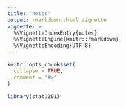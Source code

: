 ```yaml
---
title: "notes"
output: rmarkdown::html_vignette
vignette: >
  %\VignetteIndexEntry{notes}
  %\VignetteEngine{knitr::rmarkdown}
  %\VignetteEncoding{UTF-8}
---
```


```r
knitr::opts_chunk$set(
  collapse = TRUE,
  comment = "#>"
)
```

```r
library(stat1201)
```
